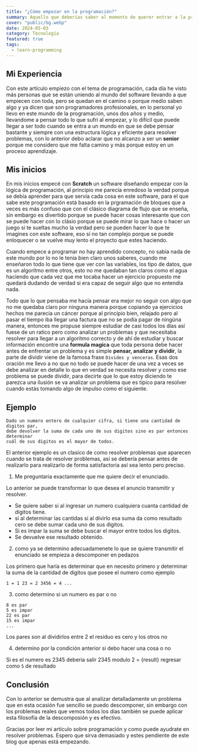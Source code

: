 ```yaml
---
title: "¿Cómo empezar en la programación?"
summary: Aquello que deberías saber al momento de querer entrar a la programción y como empezar para llegar aprender.
cover: "public/bg.webp"
date: 2024-05-03
category: Tecnología
featured: true
tags:
  - learn-programming
---
```



## Mi Experiencia

Con este artículo empiezo con el tema de programación, cada día he visto más personas que se están uniendo al mundo del software llevando a que
empiecen con toda, pero se quedan en el camino o porque medio saben algo y ya dicen que son programadores profesionales, en lo personal yo llevo en
este mundo de la programación, unos dos años y medio, llevandome a pensar todo lo que sufrí al empezar, y lo difícil que puede llegar
a ser todo cuando se entra a un mundo en que se debe pensar bastante y siempre con una estructura lógica y eficiente para resolver problemas,
con lo anterior debo aclarar que no alcanzo a ser un **senior** porque me considero que me falta camino y más porque estoy en un proceso aprendizaje.

## Mis inicios

En mis inicios empecé con **Scratch** un software diseñando empezar con la lógica de programación, al principio me parecía enredoso la verdad
porque se debía aprender para que servía cada cosa en este software, para el que sabe este programación está basado en la prgramación de bloques
que a veces es más confuso que con el clásico diagrama de flujo que se enseña, sin embargo es divertido porque se puede hacer cosas interesante
que con se puede hacer con lo clásio porque se puede mirar lo que hace o hacer un juego si te sueltas mucho la verdad pero se pueden hacer lo
que te imagines con este software, eso sí no tan complejo porque se puede enloquecer o se vuelve muy lento el proyecto que estes haciendo.

Cuando empece a programar no hay aprendido concepto, no sabía nada de este mundo por lo no le tenía bien claro unos saberes, cuando me enseñaron
todo lo que tiene que ver con las variables, los tipo de datos, que es un algorítmo entre otros, esto no me quedaban tan claros como el agua haciendo
que cada vez que me tocaba hacer un ejercicio propuesto me quedará dudando de verdad si era capaz de seguir algo que no entendía nada.

Todo que lo que pensaba me hacía pensar era mejor no seguir con algo que no me quedaba claro por ninguna manera porque copiando ya ejercicios
hechos me parecía un cáncer porque al principio bien, relajado pero al pasar el tiempo iba llegar una factura que no se podía pagar de ningúna
manera, entonces me propuse siempre estudiar de casí todos los días así fuese de un ratico pero como analizar un problemas y que necesitaba
resolver para llegar a un algoritmo correcto y de ahí de estudiar y buscar información encontre una **formula magíca** que toda persona debe hacer
antes de enfrentar un problema y es simple **pensar, analizar y dividir**, la parte de dividir viene de la famosa frase `Divides y venceras`.
Esas dos oración me llevo a no que no todo se puede hacer de una vez a veces se debe analizar en detalle lo que en verdad se necesita resolver
y como ese problema se puede dividir, para decirte que lo que estoy diciendo te parezca una ilusión se va analizar un problema que es típico
para resolver cuando estás tomando algo de impulso como el siguiente.

## Ejemplo

```
Dado un numero entero de cualquier cifra, si tiene una cantidad de digitos par,
debe devolver la suma de cada uno de sus digitos sino es par entonces determinar
cuál de sus digitos es el mayor de todos.
```

El anterior ejemplo es un clasíco de como resolver problemas que aparecen cuando se trata de resolver problemas, así se debería pensar antes de
realizarlo para realizarlo de forma satisfactoria así sea lento pero preciso.

1. Me preguntaria exactamente que me quiere decir el enunciado.

Lo anterior se puede transformar lo que desea el anuncio transmitir y resolver.

- Se quiere saber si al ingresar un numero cualquiera cuanta cantidad de digitos tiene.
- si al determinar las cantidas si al divirlo esa suma da como resultado cero se debe sumar cada uno de sus digitos.
- Si es impar la suma se debe buscar el mayor entre todos los digitos.
- Se devuelve ese resultado obtenido.

2. como ya se determino adecuadamenete lo que se quiere transmitir el enunciado se empieza a descomponer en pedazos

Los primero que haría es determinar que en necesito primero y determinar la suma de la cantidad de digitos
que posee el numero como ejemplo

```astro
1 = 1 23 = 2 3456 = 4 ...
```

3. como determino si un numero es par o no

```
8 es par
5 es impar
22 es par
15 es impar
...
```

Los pares son al dividirlos entre 2 el residuo es cero y los otros no

4. determino por la condición anterior si debo hacer una cosa o no

Si es el numero es 2345 deberia salir 2345 modulo 2 = {result} regresar como `5` de resultado

## Conclusión

Con lo anterior se demustra que al analizar detalladamente un problema que en esta ocasión fue sencillo
se puedo descomponer, sin embargo con los problemas reales que vemos todos los días también se puede aplicar esta
filosofía de la descomposión y es efectivo.

Gracias por leer mi artículo sobre programación y como puede ayudrate en resolver problemas.
Espero que sirva demasiado y estes pendiente de este blog que apenas está empezando.
